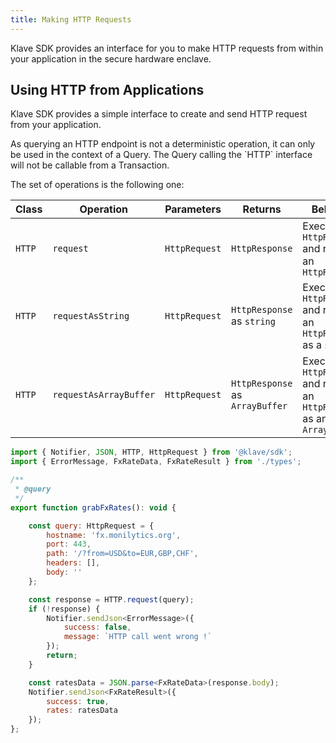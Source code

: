 ```yaml
---
title: Making HTTP Requests
---
```



Klave SDK provides an interface for you to make HTTP requests from within your application in the secure hardware enclave.

## Using HTTP from Applications

Klave SDK provides a simple interface to create and send HTTP request from your application.

<Callout type="warn">
    As querying an HTTP endpoint is not a deterministic operation, it can only be used in the context of a Query. The Query calling the `HTTP` interface will not be callable from a Transaction.
</Callout>

The set of operations is the following one:

| Class  | Operation  | Parameters | Returns | Behavior |
|--------|------------|------------|---------|----------|
|`HTTP`| `request`  | `HttpRequest` | `HttpResponse` | Execute and `HttpRequest` and return an `HttpResponse`|
|`HTTP`| `requestAsString` | `HttpRequest` | `HttpResponse` as `string` | Execute and `HttpRequest` and return an `HttpResponse` as a `string`|
|`HTTP`| `requestAsArrayBuffer` | `HttpRequest` | `HttpResponse` as `ArrayBuffer` | Execute and `HttpRequest` and return an `HttpResponse` as an `ArrayBuffer`|

```js copy
import { Notifier, JSON, HTTP, HttpRequest } from '@klave/sdk';
import { ErrorMessage, FxRateData, FxRateResult } from './types';

/**
 * @query
 */
export function grabFxRates(): void {

    const query: HttpRequest = {
        hostname: 'fx.monilytics.org',
        port: 443,
        path: '/?from=USD&to=EUR,GBP,CHF',
        headers: [],
        body: ''
    };

    const response = HTTP.request(query);
    if (!response) {
        Notifier.sendJson<ErrorMessage>({
            success: false,
            message: `HTTP call went wrong !`
        });
        return;
    }

    const ratesData = JSON.parse<FxRateData>(response.body);
    Notifier.sendJson<FxRateResult>({
        success: true,
        rates: ratesData
    });
};
```